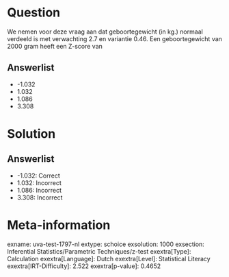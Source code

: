 Question
========

We nemen voor deze vraag aan dat geboortegewicht (in kg.) normaal
verdeeld is met verwachting 2.7 en variantie 0.46. Een geboortegewicht
van 2000 gram heeft een Z-score van

Answerlist
----------

* -1.032
* 1.032
* 1.086
* 3.308

Solution
========

Answerlist
----------

* -1.032: Correct
* 1.032: Incorrect
* 1.086: Incorrect
* 3.308: Incorrect

Meta-information
================
exname: uva-test-1797-nl
extype: schoice
exsolution: 1000
exsection: Inferential Statistics/Parametric Techniques/z-test
exextra[Type]: Calculation
exextra[Language]: Dutch
exextra[Level]: Statistical Literacy
exextra[IRT-Difficulty]: 2.522
exextra[p-value]: 0.4652
